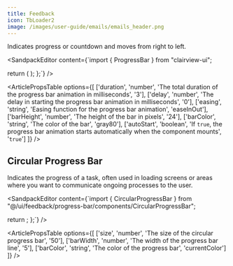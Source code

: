 ```yaml
---
title: Feedback
icon: TbLoader2
image: /images/user-guide/emails/emails_header.png
---
```


Indicates progress or countdown and moves from right to left. 

<ArticleTabs label1="Usage" label2="Props">

<ArticleTab>

<SandpackEditor content={`import { ProgressBar } from "clairview-ui";

  return (
    <ProgressBar
      duration={6000}
      delay={0}
      easing="easeInOut"
      barHeight={10}
      barColor="#4bb543"
      autoStart={true}
    />
  );
};`} />

</ArticleTab>

<ArticleTab>

<ArticlePropsTable options={[
  ['duration', 'number', 'The total duration of the progress bar animation in milliseconds', '3'],
  ['delay', 'number', 'The delay in starting the progress bar animation in milliseconds', '0'],
  ['easing', 'string', 'Easing function for the progress bar animation', 'easeInOut'],
  ['barHeight', 'number', 'The height of the bar in pixels', '24'],
  ['barColor', 'string', 'The color of the bar', 'gray80'],
  ['autoStart', 'boolean', 'If `true`, the progress bar animation starts automatically when the component mounts', '`true`']
]} />

</ArticleTab>
</ArticleTabs>


## Circular Progress Bar

Indicates the progress of a task, often used in loading screens or areas where you want to communicate ongoing processes to the user. 

<ArticleTabs label1="Usage" label2="Props">

<ArticleTab>

<SandpackEditor content={`import { CircularProgressBar } from "@/ui/feedback/progress-bar/components/CircularProgressBar";

  return <CircularProgressBar size={80} barWidth={6} barColor="green" />;
};`} />

</ArticleTab>

<ArticleTab>

<ArticlePropsTable options={[
  ['size', 'number', 'The size of the circular progress bar', '50'],
  ['barWidth', 'number', 'The width of the progress bar line', '5'],
  ['barColor', 'string', 'The color of the progress bar', 'currentColor']
]} />

</ArticleTab>

</ArticleTabs>

<ArticleEditContent></ArticleEditContent>